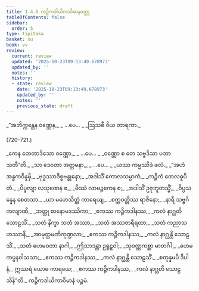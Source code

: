 ```yaml
---
title: 1.4.5 ကဉ္ဇိကဒါယိကာဝိမာနဝတ္ထု
tableOfContents: false
sidebar:
  order: 5
type: tipitaka
basket: su
book: vv
review:
  current: review
  updated: '2025-10-23T09:13:49.678973'
  updated_by: ''
  notes: ''
  history:
  - state: review
    date: '2025-10-23T09:13:49.678973'
    updated_by: ''
    notes: ''
    previous_state: draft
---
```



<ReviewStatus review={frontmatter.review} showDetails={true} />

<HypothesisAnnotation frontmatter={frontmatter} />

<DynamicBreadcrumb />

<Division number="719" book="vv" e="ch" v="19" p="59">

<Paragraph number="567" type="verses" book="vv">
_“အဘိက္ကန္တေန ဝဏ္ဏေန,_  
_ …ပေ… _  
_ဩသဓီ ဝိယ တာရကာ._  


(720–721.)
</Paragraph>

<Paragraph number="568" type="verses" book="vv">
_ကေန တေတာဒိသော ဝဏ္ဏော,_  
_ …ပေ… _  
_ဝဏ္ဏော စ တေ သဗ္ဗဒိသာ ပဘာသတီ”တိ._  

</Paragraph>

</Division>
<Division number="722" book="vv" e="ch" v="19" p="59">

<Paragraph number="569" type="verses" book="vv">
_သာ ဒေဝတာ အတ္တမနာ,_  
_ …ပေ… _  
_ယဿ ကမ္မဿိဒံ ဖလံ._  

</Paragraph>

</Division>
<Division number="723" book="vv" e="ch" v="19" p="59">

<Paragraph number="570" type="verses" book="vv">
_“အဟံ အန္ဓကဝိန္ဒမှိ,_  
_ဗုဒ္ဓဿာဒိစ္စဗန္ဓုနော;_  
_အဒါသိံ ကောလသမ္ပာကံ,_  
_ကဉ္ဇိကံ တေလဓူပိတံ._  

</Paragraph>

</Division>
<Division number="724" book="vv" e="ch" v="19" p="59">

<Paragraph number="571" type="verses" book="vv">
_ပိပ္ဖလျာ လသုဏေန စ,_  
_မိဿံ လာမဉ္ဇကေန စ;_  
_အဒါသိံ ဥဇုဘူတသ္မိံ,_  
_ဝိပ္ပသန္နေန စေတသာ._  

</Paragraph>

</Division>
<Division number="725" book="vv" e="ch" v="19" p="60">

<Paragraph number="572" type="verses" book="vv">
_ယာ မဟေသိတ္တံ ကာရေယျ,_  
_စက္ကဝတ္တိဿ ရာဇိနော;_  
_နာရီ သဗ္ဗင်္ဂကလျာဏီ,_  
_ဘတ္တု စာနောမဒဿိကာ;_  
_ဧကဿ ကဉ္ဇိကဒါနဿ,_  
_ကလံ နာဂ္ဃတိ သောဠသိံ._  

</Paragraph>

</Division>
<Division number="726" book="vv" e="ch" v="19" p="60">

<Paragraph number="573" type="verses" book="vv">
_သတံ နိက္ခာ သတံ အဿာ,_  
_သတံ အဿတရီရထာ;_  
_သတံ ကညာသဟဿာနိ,_  
_အာမုတ္တမဏိကုဏ္ဍလာ;_  
_ဧကဿ ကဉ္ဇိကဒါနဿ,_  
_ကလံ နာဂ္ဃန္တိ သောဠသိံ._  

</Paragraph>

</Division>
<Division number="727" book="vv" e="ch" v="19" p="60">

<Paragraph number="574" type="verses" book="vv">
_သတံ ဟေမဝတာ နာဂါ,_  
_ဤသာဒန္တာ ဥရူဠှဝါ;_  
_သုဝဏ္ဏကစ္ဆာ မာတင်္ဂါ,_  
_ဟေမကပ္ပနဝါသသာ;_  
_ဧကဿ ကဉ္ဇိကဒါနဿ,_  
_ကလံ နာဂ္ဃန္တိ သောဠသိံ._  

</Paragraph>

</Division>
<Division number="728" book="vv" e="ch" v="19" p="60">

<Paragraph number="575" type="verses" book="vv">
_စတုန္နမပိ ဒီပါနံ,_  
ဣဿရံ ယောဓ ကာရယေ;_  
_ဧကဿ ကဉ္ဇိကဒါနဿ,_  
_ကလံ နာဂ္ဃတိ သောဠသိန်”တိ._  


</Paragraph>
</Division>

<Paragraph number="576" type="center" book="vv">
ကဉ္ဇိကဒါယိကာဝိမာနံ ပဉ္စမံ.
</Paragraph>